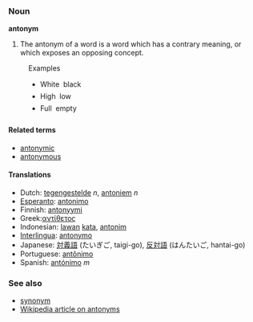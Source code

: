 ===Noun===
'''antonym'''

#The antonym of a word is a word which has a contrary meaning, or which exposes an opposing concept. 
:Examples
:
:* White &#151; black
:* High  &#151; low
:* Full  &#151; empty

====Related terms====
*[[antonymic]]
*[[antonymous]]

====Translations====
*Dutch: [[tegengestelde]] ''n'', [[antoniem]] ''n''
*[[Esperanto]]: [[antonimo]]
*Finnish: [[antonyymi]]
*Greek:[[αντίθετος]]
*Indonesian: [[lawan]] [[kata]], [[antonim]]
*[[Interlingua]]: [[antonymo]]
*Japanese: [[対義語]] (たいぎご, taigi-go), [[反対語]] (はんたいご, hantai-go)
*Portuguese: [[antônimo]]
*Spanish: [[antónimo]] ''m''

=== See also ===
*[[synonym]]
*[[w:antonym|Wikipedia article on antonyms]]